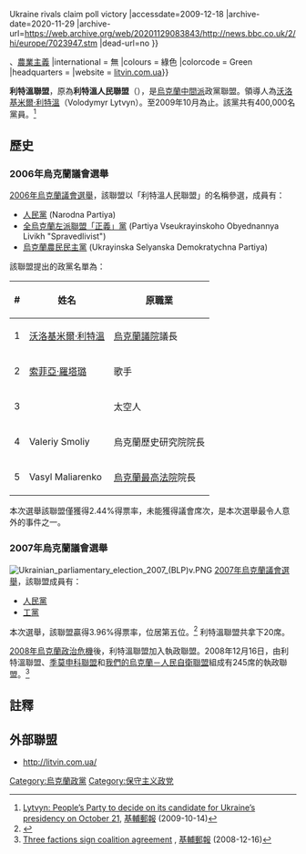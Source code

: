 {{Infobox Political Party
|country=烏克蘭
|party_name = 利特溫聯盟
|name_native = Блок Литвина
|party_logo = <!-- 檔案不存在 [[File:Ukraine_Lytvyn_Bloc.JPG|100px]] ，可從英文維基百科取得 -->
|leader = [[沃洛基米爾·利特溫|沃洛基米爾·利特溫]]
|foundation =
|ideology = [[中間派|中間派]],<ref name="bbc">{{Cite web |url=http://news.bbc.co.uk/2/hi/europe/7023947.stm |title=BBC NEWS {{!}} Europe {{!}} Ukraine rivals claim poll victory<!-- Bot generated title --> |accessdate=2009-12-18 |archive-date=2020-11-29 |archive-url=https://web.archive.org/web/20201129083843/http://news.bbc.co.uk/2/hi/europe/7023947.stm |dead-url=no }}</ref>、[[農業主義|農業主義]]
|international = 無
|colours = 綠色
|colorcode = Green
|headquarters =
|website = [http://litvin.com.ua litvin.com.ua]}}

'''利特溫聯盟'''，原為'''利特溫人民聯盟'''（{{lang-uk|Блок Литвина，原Народний блок Литвина}}），是[[烏克蘭|烏克蘭]][[中間派|中間派]]政黨聯盟。領導人為[[沃洛基米爾·利特溫|沃洛基米爾·利特溫]]（Volodymyr Lytvyn）。至2009年10月為止。該黨共有400,000名黨員。<ref>[http://www.kyivpost.com/nation/50636 Lytvyn: People’s Party to decide on its candidate for Ukraine’s presidency on October 21], [[基輔郵報|基輔郵報]] (2009-10-14)</ref>

==歷史==
===2006年烏克蘭議會選舉===
{{main|2006年烏克蘭議會選舉}}

[[2006年烏克蘭議會選舉|2006年烏克蘭議會選舉]]，該聯盟以「利特溫人民聯盟」的名稱參選，成員有：
* [[人民黨_(烏克蘭)|人民黨]] (Narodna Partiya)
* [[全烏克蘭左派聯盟「正義」黨|全烏克蘭左派聯盟「正義」黨]] (Partiya Vseukrayinskoho Obyednannya Livikh "Spravedlivist")
* [[烏克蘭農民民主黨|烏克蘭農民民主黨]] (Ukrayinska Selyanska Demokratychna Partiya)

該聯盟提出的政黨名單為：

{| class=wikitable
!# !! 姓名 !! 原職業
|-
|1 || [[沃洛基米爾·利特溫|沃洛基米爾·利特溫]] || [[烏克蘭議院|烏克蘭議院]]議長
|-
|2 || [[索菲亞·羅塔璐|索菲亞·羅塔璐]] || 歌手
|-
|3 || {{link-en|列昂尼德·卡丹努克|Leonid Kadenyuk}} || 太空人
|-
|4 || Valeriy Smoliy || 烏克蘭歷史研究院院長
|-
|5 || Vasyl Maliarenko || [[烏克蘭最高法院|烏克蘭最高法院]]院長
|}

本次選舉該聯盟僅獲得2.44%得票率，未能獲得議會席次，是本次選舉最令人意外的事件之一。

===2007年烏克蘭議會選舉===
[[Image:Ukrainian_parliamentary_election_2007_(BLP)v.PNG|thumb]]
{{main|2007年烏克蘭議會選舉}}
[[2007年烏克蘭議會選舉|2007年烏克蘭議會選舉]]，該聯盟成員有：
* [[人民黨_(烏克蘭)|人民黨]]
* [[烏克蘭工黨|工黨]]

本次選舉，該聯盟贏得3.96%得票率，位居第五位。<ref>{{cite web |url=http://www.cvk.gov.ua/vnd2007/w6p001e.html |title=Parties (blocs of parties), who get three (3%) and more percents of votes of voters |accessdate=2007-10-02 |work=[[烏克蘭中央選舉委員會|烏克蘭中央選舉委員會]] |deadurl=yes |archiveurl=https://web.archive.org/web/20071011035813/http://www.cvk.gov.ua/vnd2007/w6p001e.html |archivedate=2007-10-11 }}</ref> 利特溫聯盟共拿下20席。

[[2008年烏克蘭政治危機|2008年烏克蘭政治危機]]後，利特溫聯盟加入執政聯盟。2008年12月16日，由利特溫聯盟、[[季莫申科聯盟|季莫申科聯盟]]和[[我們的烏克蘭－人民自衛聯盟|我們的烏克蘭－人民自衛聯盟]]組成有245席的執政聯盟。<ref>[http://www.kyivpost.com/nation/32015 Three factions sign coalition agreement] {{Wayback|url=http://www.kyivpost.com/nation/32015 |date=20090502070320 }}, [[基輔郵報|基輔郵報]] (2008-12-16)</ref>

==註釋==
{{reflist}}

==外部聯盟==
* [http://litvin.com.ua/ http://litvin.com.ua/] {{Wayback|url=http://litvin.com.ua/ |date=20200929005346 }}

[[Category:烏克蘭政黨|Category:烏克蘭政黨]]
[[Category:保守主义政党|Category:保守主义政党]]